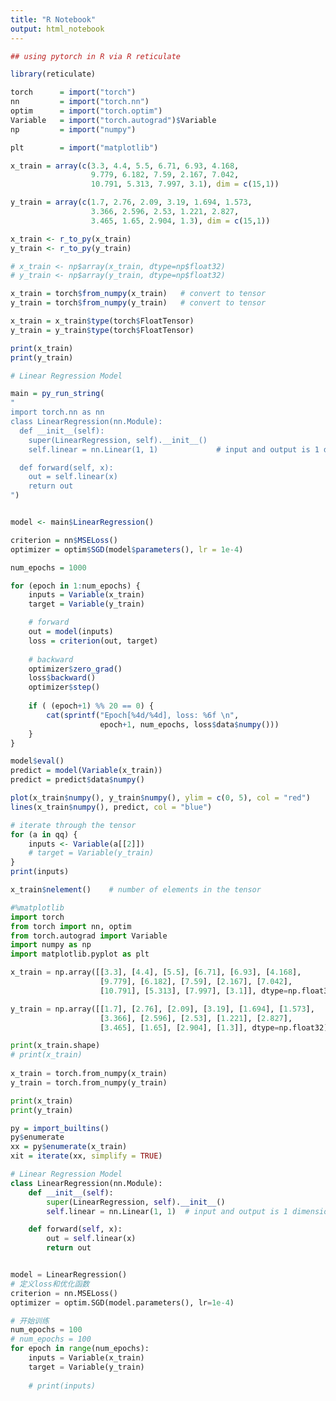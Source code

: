 ```yaml
---
title: "R Notebook"
output: html_notebook
---
```


```r
## using pytorch in R via R reticulate

library(reticulate)

torch      = import("torch")
nn         = import("torch.nn") 
optim      = import("torch.optim") 
Variable   = import("torch.autograd")$Variable
np         = import("numpy")

plt        = import("matplotlib")

x_train = array(c(3.3, 4.4, 5.5, 6.71, 6.93, 4.168, 
                  9.779, 6.182, 7.59, 2.167, 7.042,
                  10.791, 5.313, 7.997, 3.1), dim = c(15,1))

y_train = array(c(1.7, 2.76, 2.09, 3.19, 1.694, 1.573,
                  3.366, 2.596, 2.53, 1.221, 2.827,
                  3.465, 1.65, 2.904, 1.3), dim = c(15,1))

x_train <- r_to_py(x_train)
y_train <- r_to_py(y_train)

# x_train <- np$array(x_train, dtype=np$float32)
# y_train <- np$array(y_train, dtype=np$float32)

x_train = torch$from_numpy(x_train)   # convert to tensor
y_train = torch$from_numpy(y_train)   # convert to tensor

x_train = x_train$type(torch$FloatTensor)
y_train = y_train$type(torch$FloatTensor)

print(x_train)
print(y_train)
```

```r
# Linear Regression Model

main = py_run_string(
"
import torch.nn as nn
class LinearRegression(nn.Module):
  def __init__(self):
    super(LinearRegression, self).__init__()
    self.linear = nn.Linear(1, 1)             # input and output is 1 dimension

  def forward(self, x):
    out = self.linear(x)
    return out
")



```






```r

model <- main$LinearRegression()

criterion = nn$MSELoss()
optimizer = optim$SGD(model$parameters(), lr = 1e-4)

num_epochs = 1000

for (epoch in 1:num_epochs) {
    inputs = Variable(x_train)
    target = Variable(y_train)

    # forward
    out = model(inputs)
    loss = criterion(out, target)
    
    # backward
    optimizer$zero_grad()
    loss$backward()
    optimizer$step()
    
    if ( (epoch+1) %% 20 == 0) {
        cat(sprintf("Epoch[%4d/%4d], loss: %6f \n", 
                    epoch+1, num_epochs, loss$data$numpy()))
    }
}

model$eval()
predict = model(Variable(x_train))
predict = predict$data$numpy()

plot(x_train$numpy(), y_train$numpy(), ylim = c(0, 5), col = "red")
lines(x_train$numpy(), predict, col = "blue")
```



```r
# iterate through the tensor
for (a in qq) {
    inputs <- Variable(a[[2]])
    # target = Variable(y_train)
}
print(inputs)
```

```r
x_train$nelement()    # number of elements in the tensor
```


```python
#%matplotlib
import torch
from torch import nn, optim
from torch.autograd import Variable
import numpy as np
import matplotlib.pyplot as plt

x_train = np.array([[3.3], [4.4], [5.5], [6.71], [6.93], [4.168],
                    [9.779], [6.182], [7.59], [2.167], [7.042],
                    [10.791], [5.313], [7.997], [3.1]], dtype=np.float32)

y_train = np.array([[1.7], [2.76], [2.09], [3.19], [1.694], [1.573],
                    [3.366], [2.596], [2.53], [1.221], [2.827],
                    [3.465], [1.65], [2.904], [1.3]], dtype=np.float32)

print(x_train.shape)      
# print(x_train)
                
x_train = torch.from_numpy(x_train)
y_train = torch.from_numpy(y_train)     

print(x_train)
print(y_train)
```

```r
py = import_builtins()
py$enumerate
xx = py$enumerate(x_train)
xit = iterate(xx, simplify = TRUE)


```

```python


# Linear Regression Model
class LinearRegression(nn.Module):
    def __init__(self):
        super(LinearRegression, self).__init__()
        self.linear = nn.Linear(1, 1)  # input and output is 1 dimension

    def forward(self, x):
        out = self.linear(x)
        return out


model = LinearRegression()
# 定义loss和优化函数
criterion = nn.MSELoss()
optimizer = optim.SGD(model.parameters(), lr=1e-4)

# 开始训练
num_epochs = 100
# num_epochs = 100
for epoch in range(num_epochs):
    inputs = Variable(x_train)
    target = Variable(y_train)
    
    # print(inputs)    
```                    
